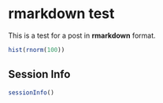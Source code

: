rmarkdown test
==================

<!-- rss=FALSE -->

This is a test for a post in **rmarkdown** format.

```r
hist(rnorm(100))
```

## Session Info

```r
sessionInfo()
```
